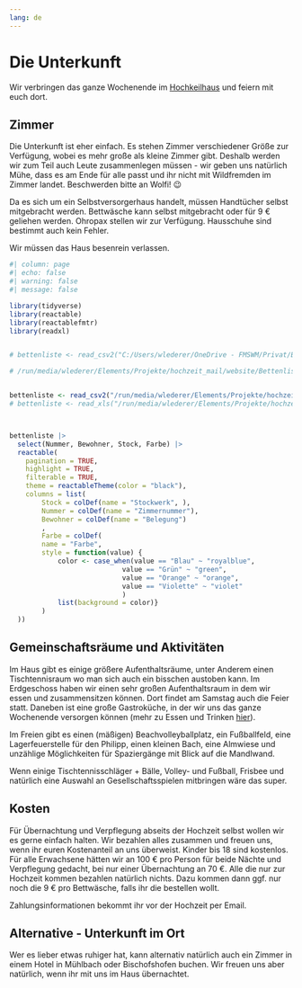 ```yaml
---
lang: de
---
```


# Die Unterkunft

Wir verbringen das ganze Wochenende im [Hochkeilhaus](https://www.hochkeil.at/de/hochkeil/unterkuenfte/team-hostel-hochkeilhaus/) und feiern mit euch dort.

## Zimmer

Die Unterkunft ist eher einfach. Es stehen Zimmer verschiedener Größe zur Verfügung, wobei es mehr große als kleine Zimmer gibt. Deshalb werden wir zum Teil auch Leute zusammenlegen müssen - wir geben uns natürlich Mühe, dass es am Ende für alle passt und ihr nicht mit Wildfremden im Zimmer landet. Beschwerden bitte an Wolfi! 😉

Da es sich um ein Selbstversorgerhaus handelt, müssen Handtücher selbst mitgebracht werden. Bettwäsche kann selbst mitgebracht oder für 9 € geliehen werden. Ohropax stellen wir zur Verfügung. Hausschuhe sind bestimmt auch kein Fehler. 

Wir müssen das Haus besenrein verlassen. 

<!-- ```{=html}
<iframe width="780" height="630" src="bettenliste.html" title="Bettenliste"></iframe>
```
 -->
```r
#| column: page
#| echo: false
#| warning: false
#| message: false

library(tidyverse)
library(reactable)
library(reactablefmtr)
library(readxl)


# bettenliste <- read_csv2("C:/Users/wlederer/OneDrive - FMSWM/Privat/Bettenliste.csv")

# /run/media/wlederer/Elements/Projekte/hochzeit_mail/website/Bettenliste


bettenliste <- read_csv2("/run/media/wlederer/Elements/Projekte/hochzeit_mail/website/Bettenliste/Bettenliste_2.csv")
# bettenliste <- read_xls("/run/media/wlederer/Elements/Projekte/hochzeit_mail/website/Bettenliste/Bettenliste_DE.xlsx")



bettenliste |>
  select(Nummer, Bewohner, Stock, Farbe) |>
  reactable(
    pagination = TRUE,
    highlight = TRUE,
    filterable = TRUE,
    theme = reactableTheme(color = "black"),
    columns = list(
        Stock = colDef(name = "Stockwerk", ),
        Nummer = colDef(name = "Zimmernummer"),
        Bewohner = colDef(name = "Belegung")
        ,
        Farbe = colDef(
        name = "Farbe",
        style = function(value) {
            color <- case_when(value == "Blau" ~ "royalblue",
                            value == "Grün" ~ "green",
                            value == "Orange" ~ "orange",
                            value == "Violette" ~ "violet"
                            )
            list(background = color)}
        )
  ))
```

## Gemeinschaftsräume und Aktivitäten

Im Haus gibt es einige größere Aufenthaltsräume, unter Anderem einen Tischtennisraum wo man sich auch ein bisschen austoben kann. Im Erdgeschoss haben wir einen sehr großen Aufenthaltsraum in dem wir essen und zusammensitzen können. Dort findet am Samstag auch die Feier statt. Daneben ist eine große Gastroküche, in der wir uns das ganze Wochenende versorgen können (mehr zu Essen und Trinken [hier](eat_and_drink.qmd)). 

Im Freien gibt es einen (mäßigen) Beachvolleyballplatz, ein Fußballfeld, eine Lagerfeuerstelle für den Philipp, einen kleinen Bach, eine Almwiese und unzählige Möglichkeiten für Spaziergänge mit Blick auf die Mandlwand. 

Wenn einige Tischtennisschläger + Bälle, Volley- und Fußball, Frisbee und natürlich eine Auswahl an Gesellschaftsspielen mitbringen wäre das super.

## Kosten

Für Übernachtung und Verpflegung abseits der Hochzeit selbst wollen wir es gerne einfach halten. Wir bezahlen alles zusammen und freuen uns, wenn ihr euren Kostenanteil an uns überweist. Kinder bis 18 sind kostenlos. Für alle Erwachsene hätten wir an 100 € pro Person für beide Nächte und Verpflegung gedacht, bei nur einer Übernachtung an 70 €. Alle die nur zur Hochzeit kommen bezahlen natürlich nichts. Dazu kommen dann ggf. nur noch die 9 € pro Bettwäsche, falls ihr die bestellen wollt. 

Zahlungsinformationen bekommt ihr vor der Hochzeit per Email.

## Alternative - Unterkunft im Ort

Wer es lieber etwas ruhiger hat, kann alternativ natürlich auch ein Zimmer in einem Hotel in Mühlbach oder Bischofshofen buchen. Wir freuen uns aber natürlich, wenn ihr mit uns im Haus übernachtet. 

